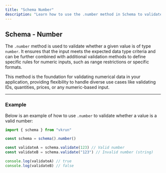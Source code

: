 ```yaml
---
title: "Schema Number"
description: "Learn how to use the .number method in Schema to validate numeric inputs for flexible and robust data validation."
---
```


## Schema - Number

The `.number` method is used to validate whether a given value is of type `number`. It ensures that the input meets the expected data type criteria and can be further combined with additional validation methods to define specific rules for numeric inputs, such as range restrictions or specific formats.

This method is the foundation for validating numerical data in your application, providing flexibility to handle diverse use cases like validating IDs, quantities, prices, or any numeric-based input.

---

### Example

Below is an example of how to use `.number` to validate whether a value is a valid number:

```ts
import { schema } from "vkrun"

const schema = schema().number()

const validateA = schema.validate(123) // Valid number
const validateB = schema.validate("123") // Invalid number (string)

console.log(validateA) // true
console.log(validateB) // false
```
